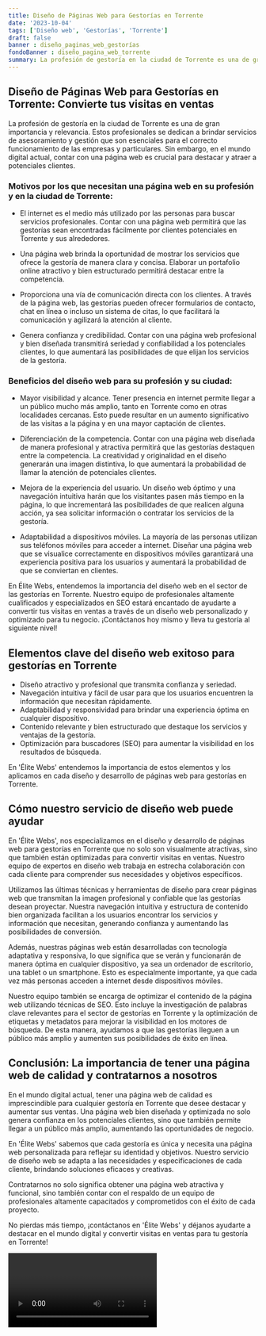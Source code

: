 ```yaml
---
title: Diseño de Páginas Web para Gestorías en Torrente
date: '2023-10-04'
tags: ['Diseño web', 'Gestorías', 'Torrente']
draft: false
banner : diseño_paginas_web_gestorías
fondoBanner : diseño_pagina_web_torrente
summary: La profesión de gestoría en la ciudad de Torrente es una de gran importancia y relevancia. Estos profesionales se dedican a brindar servicios de asesoramiento y gestión que son esenciales para el correcto funcionamiento de las empresas y particulares. Sin embargo, en el mundo digital actual, contar con una página web es crucial para destacar y atraer a potenciales clientes.
---
```


## Diseño de Páginas Web para Gestorías en Torrente: Convierte tus visitas en ventas

La profesión de gestoría en la ciudad de Torrente es una de gran importancia y relevancia. Estos profesionales se dedican a brindar servicios de asesoramiento y gestión que son esenciales para el correcto funcionamiento de las empresas y particulares. Sin embargo, en el mundo digital actual, contar con una página web es crucial para destacar y atraer a potenciales clientes.

### Motivos por los que necesitan una página web en su profesión y en la ciudad de Torrente:

- El internet es el medio más utilizado por las personas para buscar servicios profesionales. Contar con una página web permitirá que las gestorías sean encontradas fácilmente por clientes potenciales en Torrente y sus alrededores.

- Una página web brinda la oportunidad de mostrar los servicios que ofrece la gestoría de manera clara y concisa. Elaborar un portafolio online atractivo y bien estructurado permitirá destacar entre la competencia.

- Proporciona una vía de comunicación directa con los clientes. A través de la página web, las gestorías pueden ofrecer formularios de contacto, chat en línea o incluso un sistema de citas, lo que facilitará la comunicación y agilizará la atención al cliente.

- Genera confianza y credibilidad. Contar con una página web profesional y bien diseñada transmitirá seriedad y confiabilidad a los potenciales clientes, lo que aumentará las posibilidades de que elijan los servicios de la gestoría.

### Beneficios del diseño web para su profesión y su ciudad:

- Mayor visibilidad y alcance. Tener presencia en internet permite llegar a un público mucho más amplio, tanto en Torrente como en otras localidades cercanas. Esto puede resultar en un aumento significativo de las visitas a la página y en una mayor captación de clientes.

- Diferenciación de la competencia. Contar con una página web diseñada de manera profesional y atractiva permitirá que las gestorías destaquen entre la competencia. La creatividad y originalidad en el diseño generarán una imagen distintiva, lo que aumentará la probabilidad de llamar la atención de potenciales clientes.

- Mejora de la experiencia del usuario. Un diseño web óptimo y una navegación intuitiva harán que los visitantes pasen más tiempo en la página, lo que incrementará las posibilidades de que realicen alguna acción, ya sea solicitar información o contratar los servicios de la gestoría.

- Adaptabilidad a dispositivos móviles. La mayoría de las personas utilizan sus teléfonos móviles para acceder a internet. Diseñar una página web que se visualice correctamente en dispositivos móviles garantizará una experiencia positiva para los usuarios y aumentará la probabilidad de que se conviertan en clientes.

En Élite Webs, entendemos la importancia del diseño web en el sector de las gestorías en Torrente. Nuestro equipo de profesionales altamente cualificados y especializados en SEO estará encantado de ayudarte a convertir tus visitas en ventas a través de un diseño web personalizado y optimizado para tu negocio. ¡Contáctanos hoy mismo y lleva tu gestoría al siguiente nivel!

<GifSeo />

<Cta />

## Elementos clave del diseño web exitoso para gestorías en Torrente

- Diseño atractivo y profesional que transmita confianza y seriedad.
- Navegación intuitiva y fácil de usar para que los usuarios encuentren la información que necesitan rápidamente.
- Adaptabilidad y responsividad para brindar una experiencia óptima en cualquier dispositivo.
- Contenido relevante y bien estructurado que destaque los servicios y ventajas de la gestoría.
- Optimización para buscadores (SEO) para aumentar la visibilidad en los resultados de búsqueda.

En 'Élite Webs' entendemos la importancia de estos elementos y los aplicamos en cada diseño y desarrollo de páginas web para gestorías en Torrente.

## Cómo nuestro servicio de diseño web puede ayudar

En 'Élite Webs', nos especializamos en el diseño y desarrollo de páginas web para gestorías en Torrente que no solo son visualmente atractivas, sino que también están optimizadas para convertir visitas en ventas. Nuestro equipo de expertos en diseño web trabaja en estrecha colaboración con cada cliente para comprender sus necesidades y objetivos específicos.

Utilizamos las últimas técnicas y herramientas de diseño para crear páginas web que transmitan la imagen profesional y confiable que las gestorías desean proyectar. Nuestra navegación intuitiva y estructura de contenido bien organizada facilitan a los usuarios encontrar los servicios y información que necesitan, generando confianza y aumentando las posibilidades de conversión.

Además, nuestras páginas web están desarrolladas con tecnología adaptativa y responsiva, lo que significa que se verán y funcionarán de manera óptima en cualquier dispositivo, ya sea un ordenador de escritorio, una tablet o un smartphone. Esto es especialmente importante, ya que cada vez más personas acceden a internet desde dispositivos móviles.

Nuestro equipo también se encarga de optimizar el contenido de la página web utilizando técnicas de SEO. Esto incluye la investigación de palabras clave relevantes para el sector de gestorías en Torrente y la optimización de etiquetas y metadatos para mejorar la visibilidad en los motores de búsqueda. De esta manera, ayudamos a que las gestorías lleguen a un público más amplio y aumenten sus posibilidades de éxito en línea.

## Conclusión: La importancia de tener una página web de calidad y contratarnos a nosotros

En el mundo digital actual, tener una página web de calidad es imprescindible para cualquier gestoría en Torrente que desee destacar y aumentar sus ventas. Una página web bien diseñada y optimizada no solo genera confianza en los potenciales clientes, sino que también permite llegar a un público más amplio, aumentando las oportunidades de negocio.

En 'Élite Webs' sabemos que cada gestoría es única y necesita una página web personalizada para reflejar su identidad y objetivos. Nuestro servicio de diseño web se adapta a las necesidades y especificaciones de cada cliente, brindando soluciones eficaces y creativas.

Contratarnos no solo significa obtener una página web atractiva y funcional, sino también contar con el respaldo de un equipo de profesionales altamente capacitados y comprometidos con el éxito de cada proyecto.

No pierdas más tiempo, ¡contáctanos en 'Élite Webs' y déjanos ayudarte a destacar en el mundo digital y convertir visitas en ventas para tu gestoría en Torrente!

<Video />

<CtaBot job='Gestorías' city='Torrente'/>

<Gmaps query='Torrente+españa+maps' />